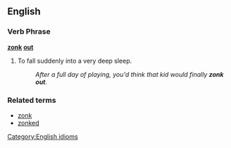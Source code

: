 ==English==
===Verb Phrase===
'''[[zonk]] [[out]]'''

# To fall suddenly into a very deep sleep.
#: ''After a full day of playing, you'd think that kid would finally '''zonk out'''.''

===Related terms===
*[[zonk]]
*[[zonked]]

[[Category:English idioms]]